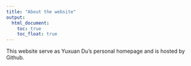 ```yaml
---
title: "About the website"
output: 
  html_document:
    toc: true
    toc_float: true
---
```


This website serve as Yuxuan Du's personal homepage and is hosted by Github. 